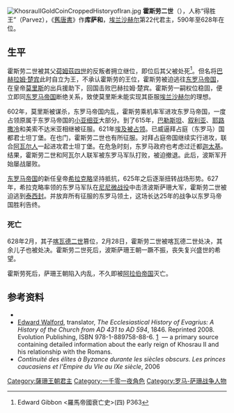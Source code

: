 [[File:KhosrauIIGoldCoinCroppedHistoryofIran.jpg|thumb]]
'''霍斯劳二世'''（{{bd|570年|？|628年|2月28日|K}}），人称“得胜王”（Parvez），《[[舊唐書|舊唐書]]》作'''库萨和'''，[[萨珊王朝|埃兰沙赫尔]]第22代君主，590年至628年在位。

==生平==
霍斯劳二世被其父[[荷姆茲四世|荷姆茲四世]]的反叛者拥立继位，即位后其父被处死<ref>Edward Gibbon <羅馬帝國衰亡史>(四) P363</ref>。但名将[[巴赫拉姆六世|巴赫拉姆·楚宾]]此时自立为王，不承认霍斯劳的王位，霍斯劳被迫逃往[[东罗马帝国|东罗马帝国]]，在皇帝[[莫里斯_(拜占庭)|莫里斯]]的出兵援助下，回国击败巴赫拉姆·楚宾。霍斯劳一嗣权位稳固，便立即同[[东罗马帝国|东罗马帝国]]断绝关系，致使莫里斯未能实现其臣服[[萨珊王朝|埃兰沙赫尔]]的理想。

602年，莫里斯被谋杀，东罗马帝国内乱，霍斯劳乘机率军进攻东罗马帝国，一度占领原属于东罗马帝国的[[小亚细亚|小亚细亚]]大部分。到了615年，[[巴勒斯坦|巴勒斯坦]]、[[叙利亚|叙利亚]]、[[耶路撒冷|耶路撒冷]]和美索不达米亚相继被征服。621年[[萨珊征服埃及|埃及被占领]]。已威逼拜占庭（东罗马）国都君士坦丁堡。在也门，霍斯劳二世也有所征服。对拜占庭帝国继续实行进攻，联合[[阿瓦尔人|阿瓦尔人]]一起进攻君士坦丁堡。在危急时刻，东罗马政府也考虑过迁都[[迦太基|迦太基]]。结果，霍斯劳二世和阿瓦尔人联军被东罗马军队打败，被迫撤退。此后，波斯军开始屡战屡败。

[[东罗马帝国|东罗马帝国]]的新任皇帝[[希拉克略|希拉克略]]坚持抵抗，625年之后逐渐扭转战场形势。627年，希拉克略率领的东罗马军队在[[尼尼微战役|尼尼微战役]]中击溃波斯萨珊大军，霍斯劳二世被迫逃到[[泰西封|泰西封]]。并放弃所有征服的东罗马领土，这场长达25年的战争以东罗马帝国胜利告终。

===死亡===
628年2月，其子[[喀瓦德二世|喀瓦德二世]]篡位，2月28日，霍斯劳二世被喀瓦德二世处决，其余儿子也被处决。霍斯劳二世死后，波斯萨珊王朝一蹶不振，丧失复兴盛世的希望。

霍斯劳死后，萨珊王朝陷入内乱，不久即被[[伊斯兰对波斯的征服|阿拉伯帝国]]灭亡。

==参考资料==
*{{Wikisource1911Enc Citation|Chosroes}}
* [[Edward_Walford|Edward Walford]], translator, ''The Ecclesiastical History of Evagrius: A History of the Church from AD 431 to AD 594'', 1846. Reprinted 2008. Evolution Publishing, ISBN 978-1-889758-88-6. [http://www.evolpub.com/CRE/CREseries.html#CRE5] {{Wayback|url=http://www.evolpub.com/CRE/CREseries.html#CRE5 |date=20150607154228 }} — a primary source containing detailed information about the early reign of Khosrau II and his relationship with the Romans.
* ''Continuité des élites à Byzance durante les siècles obscurs. Les princes caucasiens et l'Empire du VIe au IXe siècle'', 2006

{{S-start}}
{{S-hou|[[萨珊王朝|萨珊王朝]]||||}}
{{S-bef|before=[[荷姆茲四世|荷姆茲四世]]}}
{{S-ttl|title={{le|薩珊王朝君主列表|List of kings of the Sasanian Empire|薩珊王朝君主}}|years=590年}}
{{S-aft|after=[[巴赫拉姆六世|巴赫拉姆·楚賓]]}}
{{S-bef|before=[[巴赫拉姆六世|巴赫拉姆·楚賓]]}}
{{S-ttl|title={{le|薩珊王朝君主列表|List of kings of the Sasanian Empire|薩珊王朝君主}}|years=591年－628年}}
{{S-aft|after=[[喀瓦德二世|喀瓦德二世]]}}
{{s-end}}

{{薩珊王朝統治者}}
{{Authority control}}
{{DEFAULTSORT:Khosrow 02}}
[[Category:薩珊王朝君主|Category:薩珊王朝君主]]
[[Category:一千零一夜角色|Category:一千零一夜角色]]
[[Category:罗马-萨珊战争人物|Category:罗马-萨珊战争人物]]